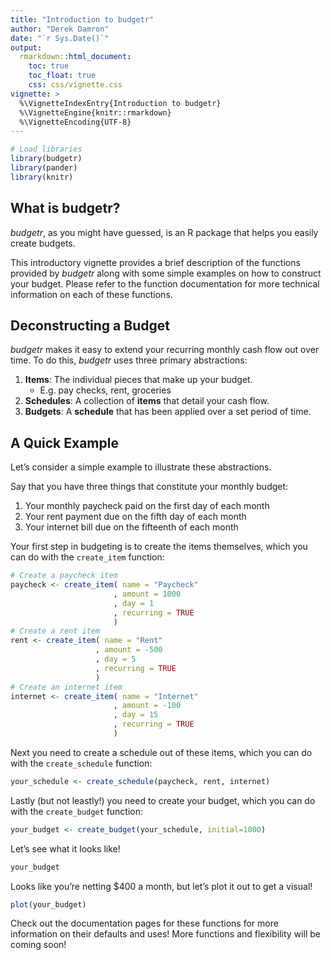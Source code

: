```yaml
---
title: "Introduction to budgetr"
author: "Derek Damron"
date: "`r Sys.Date()`"
output:
  rmarkdown::html_document:
    toc: true
    toc_float: true
    css: css/vignette.css
vignette: >
  %\VignetteIndexEntry{Introduction to budgetr}
  %\VignetteEngine{knitr::rmarkdown}
  %\VignetteEncoding{UTF-8}
---
```


```r
# Load libraries
library(budgetr)
library(pander)
library(knitr)
```

## What is budgetr?

*budgetr*, as you might have guessed, is an R package that helps you easily create budgets.

This introductory vignette provides a brief description of the functions provided by *budgetr* along with some simple examples on how to construct your budget.  Please refer to the function documentation for more technical information on each of these functions.

## Deconstructing a Budget

*budgetr* makes it easy to extend your recurring monthly cash flow out over time.  To do this, *budgetr* uses three primary abstractions:

1. **Items**: The individual pieces that make up your budget.
    - E.g. pay checks, rent, groceries
2. **Schedules**: A collection of **items** that detail your cash flow.
3. **Budgets**: A **schedule** that has been applied over a set period of time.

## A Quick Example

Let's consider a simple example to illustrate these abstractions.

Say that you have three things that constitute your monthly budget:

1. Your monthly paycheck paid on the first day of each month
2. Your rent payment due on the fifth day of each month
3. Your internet bill due on the fifteenth of each month

Your first step in budgeting is to create the items themselves, which you can do with the `create_item` function:

```r
# Create a paycheck item
paycheck <- create_item( name = "Paycheck"
                       , amount = 1000
                       , day = 1
                       , recurring = TRUE
                       )
# Create a rent item
rent <- create_item( name = "Rent"
                   , amount = -500
                   , day = 5
                   , recurring = TRUE
                   )
# Create an internet item
internet <- create_item( name = "Internet"
                       , amount = -100
                       , day = 15
                       , recurring = TRUE
                       )
```

Next you need to create a schedule out of these items, which you can do with the `create_schedule` function:

```r
your_schedule <- create_schedule(paycheck, rent, internet)
```

Lastly (but not leastly!) you need to create your budget, which you can do with the `create_budget` function:

```r
your_budget <- create_budget(your_schedule, initial=1000)
```

Let's see what it looks like!

```r
your_budget
```

Looks like you're netting $400 a month, but let's plot it out to get a visual!

```r
plot(your_budget)
```

Check out the documentation pages for these functions for more information on their defaults and uses!  More functions and flexibility will be coming soon!
